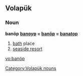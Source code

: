 ==Volapük==
===Noun===
'''banöp'''
'''[[banoyp]] = [[banöp]] = [[banatop]]'''
# [[bath]] place
# [[seaside resort]]

[[Category:Volapük nouns]]

[[vo:banöp]]